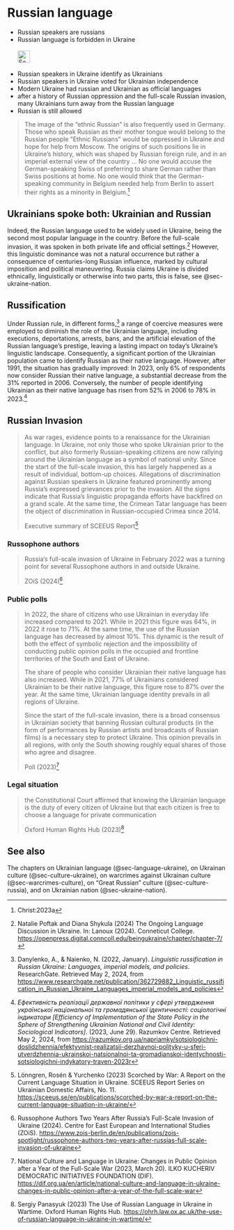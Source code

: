 # Russian language {#sec-language-russia}

::: {.callout-caution title="Myth"}
- Russian speakers are russians
- Russian language is forbidden in Ukraine
[<br></br>![Search for topic in EUvsDisinfo](../all_common_img/EUvsDisinfo_400x240.jpg){height=2em}](https://euvsdisinfo.eu/disinformation-cases/?text=russian%20language&sort=relevance)
:::

::: {.callout-tip title="Truth"}
- Russian speakers in Ukraine identify as Ukrainians
- Russian speakers in Ukraine voted for Ukrainian independence
- Modern Ukraine had russian and Ukrainian as official languages
- after a history of Russian oppression and the full-scale Russian invasion, many Ukrainians turn away from the Russian language
- Russian is still allowed
:::

> The image of the “ethnic Russian” is also frequently used in Germany. Those who speak Russian as their mother tongue would belong to the Russian people “Ethnic Russians” would be oppressed in Ukraine and hope for help from Moscow. The origins of such positions lie in Ukraine's history, which was shaped by Russian foreign rule, and in an imperial external view of the country ... No one would accuse the German-speaking Swiss of preferring to share German rather than Swiss positions at home. No one would think that the German-speaking community in Belgium needed help from Berlin to assert their rights as a minority in Belgium.^[Christ:2023a]


## Ukrainians spoke both: Ukrainian and Russian

Indeed, the Russian language used to be widely used in Ukraine, being the second most popular language in the country. Before the full-scale invasion, it was spoken in both private life and official settings.[^language-russia-1] However, this linguistic dominance was not a natural occurrence but rather a consequence of centuries-long Russian influence, marked by cultural imposition and political maneuvering. Russia claims Ukraine is divided ethnically, linguistically or otherwise into two parts, this is false, see @sec-ukraine-nation.

## Russification

Under Russian rule, in different forms,[^language-russia-5] a range of coercive measures were employed to diminish the role of the Ukrainian language, including executions, deportations, arrests, bans, and the artificial elevation of the Russian language's prestige, leaving a lasting impact on today’s Ukraine's linguistic landscape. Consequently, a significant portion of the Ukrainian population came to identify Russian as their native language. However, after 1991, the situation has gradually improved: In 2023, only 6% of respondents now consider Russian their native language, a substantial decrease from the 31% reported in 2006\. Conversely, the number of people identifying Ukrainian as their native language has risen from 52% in 2006 to 78% in 2023.[^language-russia-6]


## Russian Invasion

> As war rages, evidence points to a renaissance for the Ukrainian language. In Ukraine, not only those who spoke Ukrainian prior to the conflict, but also formerly Russian-speaking citizens are now rallying around the Ukrainian language as a symbol of national unity. Since the start of the full-scale invasion, this has largely happened as a result of individual, bottom-up choices. Allegations of discrimination against Russian speakers in Ukraine featured prominently among Russia’s expressed grievances prior to the invasion. All the signs indicate that Russia’s linguistic propaganda efforts have backfired on a grand scale. At the same time, the Crimean Tatar language has been the object of discrimination in Russian-occupied Crimea since 2014.
> 
> Executive summary of SCEEUS Report[^language-russia-7]

### Russophone authors 

> Russia’s full-scale invasion of Ukraine in February 2022 was a turning point for several Russophone authors in and outside Ukraine.
> 
> ZOiS (2024)[^language-russia-4]


### Public polls

> In 2022, the share of citizens who use Ukrainian in everyday life increased compared to 2021. While in 2021 this figure was 64%, in 2022 it rose to 71%. At the same time, the use of the Russian language has decreased by almost 10%. This dynamic is the result of both the effect of symbolic rejection and the impossibility of conducting public opinion polls in the occupied and frontline territories of the South and East of Ukraine.  
>
> The share of people who consider Ukrainian their native language has also increased.  While in 2021, 77% of Ukrainians considered Ukrainian to be their native language, this figure rose to 87% over the year. At the same time, Ukrainian language identity prevails in all regions of Ukraine.
> 
> Since the start of the full-scale invasion, there is a broad consensus in Ukrainian society that banning Russian cultural products (in the form of performances by Russian artists and broadcasts of Russian films) is a necessary step to protect Ukraine. This opinion prevails in all regions, with only the South showing roughly equal shares of those who agree and disagree.
>
> Poll (2023)[^language-russia-2]

### Legal situation

> the Constitutional Court affirmed that knowing the Ukrainian language is the duty of every citizen of Ukraine but that each citizen is free to choose a language for private communication
> 
> Oxford Human Rights Hub (2023)[^language-russia-3]


## See also

The chapters on Ukrainian language  (@sec-language-ukraine), on Ukrainan culture (@sec-culture-ukraine), on warcrimes against Ukrainan culture (@sec-warcrimes-culture), on "Great Russian" culture (@sec-culture-russia), and on Ukrainian nation (@sec-ukraine-nation).


[^language-russia-5]:  Danylenko, A., & Naienko, N. (2022, January). *Linguistic russification in Russian Ukraine: Languages, imperial models, and policies*. ResearchGate. Retrieved May 2, 2024, from [https://www.researchgate.net/publication/362729882\_Linguistic\_russification\_in\_Russian\_Ukraine\_Languages\_imperial\_models\_and\_policies](https://www.researchgate.net/publication/362729882_Linguistic_russification_in_Russian_Ukraine_Languages_imperial_models_and_policies) 

[^language-russia-6]:  *Ефективність реалізації державної політики у сфері утвердження української національної та громадянської ідентичності: соціологічні індикатори \[Efficiency of Implementation of the State Policy in the Sphere of Strengthening Ukrainian National and Civil Identity: Sociological Indicators\]*. (2023, June 29). Razumkov Centre. Retrieved May 2, 2024, from [https://razumkov.org.ua/napriamky/sotsiologichni-doslidzhennia/efektyvnist-realizatsii-derzhavnoi-polityky-u-sferi-utverdzhennia-ukrainskoi-natsionalnoi-ta-gromadianskoi-identychnosti-sotsiologichni-indykatory-traven-2023r](https://razumkov.org.ua/napriamky/sotsiologichni-doslidzhennia/efektyvnist-realizatsii-derzhavnoi-polityky-u-sferi-utverdzhennia-ukrainskoi-natsionalnoi-ta-gromadianskoi-identychnosti-sotsiologichni-indykatory-traven-2023r)


[^language-russia-1]: Natalie Poftak and Diana Shykula (2024) The Ongoing Language Discussion in Ukraine. In: Lanoux (2024). Conneticut College.   [https://openpress.digital.conncoll.edu/beingukraine/chapter/chapter-7/](https://openpress.digital.conncoll.edu/beingukraine/chapter/chapter-7/)

[^language-russia-2]: National Culture and Language in Ukraine: Changes in Public Opinion after a Year of the Full-Scale War (2023, March 20). ILKO KUCHERIV DEMOCRATIC INITIATIVES FOUNDATION (DIF). [https://dif.org.ua/en/article/national-culture-and-language-in-ukraine-changes-in-public-opinion-after-a-year-of-the-full-scale-war](https://dif.org.ua/en/article/national-culture-and-language-in-ukraine-changes-in-public-opinion-after-a-year-of-the-full-scale-war)

[^language-russia-3]: Sergiy Panasyuk (2023) The Use of Russian Language in Ukraine in Wartime. Oxford Human Rights Hub. [https://ohrh.law.ox.ac.uk/the-use-of-russian-language-in-ukraine-in-wartime/](https://ohrh.law.ox.ac.uk/the-use-of-russian-language-in-ukraine-in-wartime/)

[^language-russia-4]: Russophone Authors Two Years After Russia’s Full-Scale Invasion of Ukraine (2024). Centre for East European and International Studies (ZOiS). [https://www.zois-berlin.de/en/publications/zois-spotlight/russophone-authors-two-years-after-russias-full-scale-invasion-of-ukraine](https://www.zois-berlin.de/en/publications/zois-spotlight/russophone-authors-two-years-after-russias-full-scale-invasion-of-ukraine)

[^language-russia-7]: Lönngren, Rosén & Yurchenko (2023) Scorched by War: A Report on the Current Language Situation in Ukraine. SCEEUS Report Series on Ukrainian Domestic Affairs, No. 11. [https://sceeus.se/en/publications/scorched-by-war-a-report-on-the-current-language-situation-in-ukraine/](https://sceeus.se/en/publications/scorched-by-war-a-report-on-the-current-language-situation-in-ukraine/)

